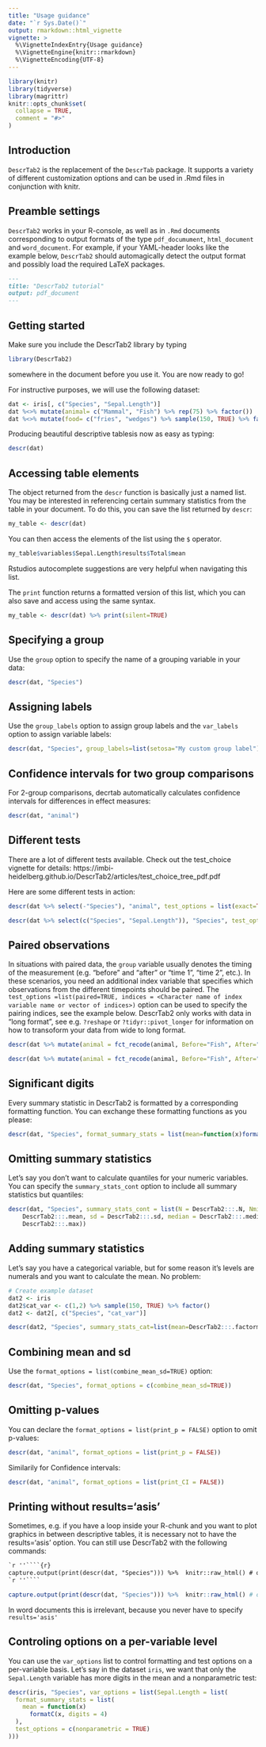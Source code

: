 ```yaml
---
title: "Usage guidance"
date: "`r Sys.Date()`"
output: rmarkdown::html_vignette
vignette: >
  %\VignetteIndexEntry{Usage guidance}
  %\VignetteEngine{knitr::rmarkdown}
  %\VignetteEncoding{UTF-8}
---
```


```r
library(knitr)
library(tidyverse)
library(magrittr)
knitr::opts_chunk$set(
  collapse = TRUE,
  comment = "#>"
)
```

## Introduction

`DescrTab2` is the replacement of the `DescrTab` package.
It supports a variety of different customization options and can be used
in .Rmd files in conjunction with knitr.

## Preamble settings
`DescrTab2` works in your R-console, as well as in `.Rmd` documents corresponding to output formats
of the type `pdf_documument`, `html_document` and `word_document`.
For example, if your YAML-header looks like the example below, `DescrTab2` should automagically detect the output format and possibly load the required LaTeX packages.


````markdown
---
title: "DescrTab2 tutorial"
output: pdf_document
---
````

## Getting started
Make sure you include the DescrTab2 library by typing 

```r
library(DescrTab2)
```
somewhere in the document before you use it. You are now ready to go!


For instructive purposes, we will use the following dataset:
```r
dat <- iris[, c("Species", "Sepal.Length")]
dat %<>% mutate(animal= c("Mammal", "Fish") %>% rep(75) %>% factor())
dat %<>% mutate(food= c("fries", "wedges") %>% sample(150, TRUE) %>% factor())
```


Producing beautiful descriptive tablesis now as easy as typing:

```r
descr(dat)
```


## Accessing table elements

The object returned from the `descr` function is basically just a named list. You may be interested in referencing certain summary statistics from the table in your document. To do this, you can save the list returned by `descr`:

```r
my_table <- descr(dat)
```

You can then access the elements of the list using the `$` operator.

```r
my_table$variables$Sepal.Length$results$Total$mean
```

Rstudios autocomplete suggestions are very helpful when navigating this list.

The `print` function returns a formatted version of this list, which you can also save and access using the same syntax.

```r
my_table <- descr(dat) %>% print(silent=TRUE)
```


## Specifying a group
Use the `group` option to specify the name of a grouping variable in your data:

```r
descr(dat, "Species")
```

## Assigning labels
Use the `group_labels` option to assign group labels and the `var_labels` option to assign variable labels:

```r
descr(dat, "Species", group_labels=list(setosa="My custom group label"), var_labels = list(Sepal.Length = "My custom variable label"))
```

## Confidence intervals for two group comparisons
For 2-group comparisons, decrtab automatically calculates confidence intervals for differences in effect measures:

```r
descr(dat, "animal")
```

## Different tests
There are a lot of different tests available. Check out the test_choice vignette for details: https://imbi-heidelberg.github.io/DescrTab2/articles/test_choice_tree_pdf.pdf

Here are some different tests in action:

```r
descr(dat %>% select(-"Species"), "animal", test_options = list(exact=TRUE, nonparametric=TRUE))
```


```r
descr(dat %>% select(c("Species", "Sepal.Length")), "Species", test_options = list(nonparametric=TRUE))
```

## Paired observations

In situations with paired data, the `group` variable usually denotes the timing of the measurement (e.g. "before" and "after" or "time 1", "time 2", etc.). In these scenarios, you need an additional index variable that specifies which observations from the different timepoints should be paired. The `test_options =list(paired=TRUE, indices = <Character name of index variable name or vector of indices>)` option can be used to specify the pairing indices, see the example below. DescrTab2 only works with data in "long format", see e.g. `?reshape` or `?tidyr::pivot_longer` for information on how to transoform your data from wide to long format.

```r
descr(dat %>% mutate(animal = fct_recode(animal, Before="Fish", After="Mammal")) %>% select(-"Species"), "animal", test_options = list(paired=TRUE, indices=rep(1:75, each=2)))

descr(dat %>% mutate(animal = fct_recode(animal, Before="Fish", After="Mammal"), idx = rep(1:75, each=2)) %>% select(-"Species"), "animal", test_options = list(paired=TRUE, indices="idx" ))
```

## Significant digits

Every summary statistic in DescrTab2 is formatted by a corresponding formatting function. You can exchange these formatting functions as you please:

```r
descr(dat, "Species", format_summary_stats = list(mean=function(x)formatC(x, digits = 4)) )
```


## Omitting summary statistics

Let's say you don't want to calculate quantiles for your numeric variables. You can specify the `summary_stats_cont` option to include all summary statistics but quantiles:

```r
descr(dat, "Species", summary_stats_cont = list(N = DescrTab2:::.N, Nmiss = DescrTab2:::.Nmiss, mean =
    DescrTab2:::.mean, sd = DescrTab2:::.sd, median = DescrTab2:::.median, min = DescrTab2:::.min, max =
    DescrTab2:::.max))
```

## Adding summary statistics
Let's say you have a categorical variable, but for some reason it's levels are numerals and you want to calculate the mean. No problem:

```r
# Create example dataset
dat2 <- iris
dat2$cat_var <- c(1,2) %>% sample(150, TRUE) %>% factor()
dat2 <- dat2[, c("Species", "cat_var")]

descr(dat2, "Species", summary_stats_cat=list(mean=DescrTab2:::.factormean))

```

## Combining mean and sd
Use the `format_options = list(combine_mean_sd=TRUE)` option:

```r
descr(dat, "Species", format_options = c(combine_mean_sd=TRUE))
```


## Omitting p-values
You can declare the `format_options = list(print_p = FALSE)` option to omit p-values:

```r
descr(dat, "animal", format_options = list(print_p = FALSE))
```

Similarily for Confidence intervals:

```r
descr(dat, "animal", format_options = list(print_CI = FALSE))
```


## Printing without results='asis'
Sometimes, e.g. if you have a loop inside your R-chunk and you want to plot graphics in between descriptive tables, it is necessary not to have the results='asis' option. You can still use DescrTab2 with the following commands:

````markdown
`r ''````{r}
capture.output(print(descr(dat, "Species"))) %>%  knitr::raw_html() # or knitr::raw_tex() for tex
`r ''````
````

```r
capture.output(print(descr(dat, "Species"))) %>%  knitr::raw_html() # or knitr::raw_tex() for tex
```

In word documents this is irrelevant, because you never have to specify `results='asis'`


## Controling options on a per-variable level
You can use the `var_options` list to control formatting and test options on a per-variable basis.
Let's say in the dataset `iris`, we want that only the `Sepal.Length` variable has more digits in the mean and a nonparametric test:


```r
descr(iris, "Species", var_options = list(Sepal.Length = list(
  format_summary_stats = list(
    mean = function(x)
      formatC(x, digits = 4)
  ),
  test_options = c(nonparametric = TRUE)
)))
```










